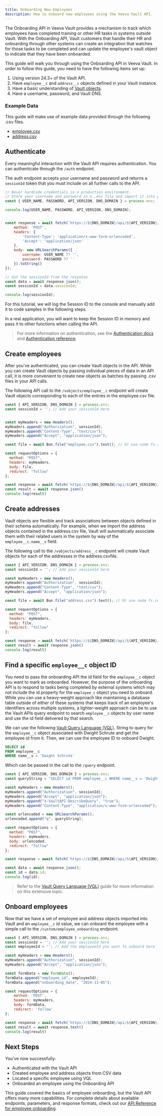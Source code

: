 ```yaml
---
title: Onboarding New Employees
description: How to onboard new employees using the Veeva Vault API.
---
```


The Onboarding API in Veeva Vault provides a mechanism to track which employees have completed training or other HR tasks in systems outside Vault. With the Onboarding API, Vault customers that handle their HR and onboarding through other systems can create an integration that watches for those tasks to be completed and can update the employee's vault object to indicate that they have been onboarded.

This guide will walk you through using the Onboarding API in Veeva Vault. In order to follow this guide, you need to have the following items set up:

1. Using version 24.3+ of the Vault API.
2. Have `employee__c` and `address__c` objects defined in your Vault instance.
3. Have a basic understanding of [Vault objects](https://platform.veevavault.help/en/lr/15298/).
4. Have a username, password, and Vault DNS.

### Example Data
This guide will make use of example data provided through the following .csv files.
- [employee.csv](/employee.csv)
- [address.csv](/address.csv)

<Steps>
<Step> 
 
## Authenticate
Every meaningful interaction with the Vault API requires authentication. You can authenticate through the `/auth` endpoint.

The auth endpoint accepts your username and password and returns a `sessionId` token that you must include on all further calls to the API.

```js
// Never hardcode credentials in a production environment.
// Store your username and password in a .env file and import it into your application using the process.env value.
const { USER_NAME, PASSWORD, API_VERSION, DNS_DOMAIN } = process.env; 

console.log(USER_NAME, PASSWORD, API_VERSION, DNS_DOMAIN);


const response = await fetch(`https://${DNS_DOMAIN}/api/${API_VERSION}/auth`, {
	method: 'POST',
	headers: {
		'Content-Type': 'application/x-www-form-urlencoded',
		'Accept': 'application/json'
	},
	body: new URLSearchParams({
		username: USER_NAME ?? '',
		password: PASSWORD ?? ''
	}).toString()
});

// Get the sessionId from the response
const data = await response.json();
const sessionId = data.sessionId;

console.log(sessionId);
```
For this tutorial, we will log the Session ID to the console and manually add it to code samples in the following steps. 

In a real application, you will want to keep the Session ID in memory and pass it to other functions when calling the API. 

> For more information on authentication, see the [Authentication docs](https://developer.veevavault.com/docs/#authentication) and [Authentication reference](https://developer.veevavault.com/api/24.2/#authentication).


</Step>
 
<Step>
 
## Create employees
After you've authenticated, you can create Vault objects in the API. While you can create Vault objects by passing individual pieces of data in an API call, it is more convenient to create new objects as batches by passing .csv files in your API calls.

The following API call to the `/vobjects/employee__c` endpoint will create Vault objects corresponding to each of the entries in the employee.csv file.

```js
const { API_VERSION, DNS_DOMAIN } = process.env;
const sessionId = ''; // Add your sessionId here


const myHeaders = new Headers();
myHeaders.append("Authorization", sessionId);
myHeaders.append("Content-Type", "text/csv");
myHeaders.append("Accept", "application/json");

const file = await Bun.file("employee.csv").text(); // Or use node fs.readFileSync("employee.csv", "utf8")

const requestOptions = {
  method: "POST",
  headers: myHeaders,
  body: file,
  redirect: "follow"
};

const response = await fetch(`https://${DNS_DOMAIN}/api/${API_VERSION}/vobjects/employee__c`, requestOptions)
const result = await response.json()
console.log(result)
```

 
</Step>

<Step>

## Create addresses
Vault objects are flexible and track associations between objects defined in their schema automatically. For example, when we import the address objects contained in the address.csv file, Vault will automatically associate them with their related users in the system by way of the `employee__c.name__v` field.

The following call to the `/vobjects/address__c` endpoint will create Vault objects for each of the addresses in the address.csvfile.

```js
const { API_VERSION, DNS_DOMAIN } = process.env;
const sessionId = ''; // Add your sessionId here

const myHeaders = new Headers();
myHeaders.append("Authorization", sessionId);
myHeaders.append("Content-Type", "text/csv");
myHeaders.append("Accept", "application/json");

const file = await Bun.file("address.csv").text(); // Or use node fs.readFileSync("employee.csv", "utf8")

const requestOptions = {
  method: "POST",
  headers: myHeaders,
  body: file,
  redirect: "follow"
};

const response = await fetch(`https://${DNS_DOMAIN}/api/${API_VERSION}/vobjects/address__c`, requestOptions)
const result = await response.json()
console.log(result)
```


</Step>

<Step>

## Find a specific `employee__c` object ID
You need to pass the onboarding API the id field for the `employee__c` object you want to mark as onboarded. However, the purpose of the onboarding API is to respond to tasks being completed by external systems which may not include the id property for the `employee_c` object you need to onboard. While you can use a heavy-weight approach like maintaining a database table outside of either of these systems that keeps track of an employee's identifiers across multiple systems, a lighter-weight approach can be to use the Vault APIs query endpoint to search `employee__c` objects by user name and use the id field delivered by that search.

We can use the following [Vault Query Language (VQL)](https://developer.veevavault.com/vql/).  String to query for the `employee__c` object associated with Dwight Schrute and get the employee id from it. Then, we can use the employee ID to onboard Dwight.

```sql
SELECT id
FROM employee__c
WHERE name__v = 'Dwight Schrute'
```

Which can be passed in the call to the `/query` endpoint.

```js
const { API_VERSION, DNS_DOMAIN } = process.env;
const queryString = "SELECT id FROM employee__c WHERE name__v = 'Dwight Schrute'";

const myHeaders = new Headers();
myHeaders.append("Authorization", sessionId);
myHeaders.append("Accept", "application/json");
myHeaders.append("X-VaultAPI-DescribeQuery", "true");
myHeaders.append("Content-Type", "application/x-www-form-urlencoded");

const urlencoded = new URLSearchParams();
urlencoded.append("q", queryString);

const requestOptions = {
  method: "POST",
  headers: myHeaders,
  body: urlencoded,
  redirect: "follow"
};

const response = await fetch(`https://${DNS_DOMAIN}/api/${API_VERSION}/query`, requestOptions);

const data = await response.json();
const id = data.id;
console.log(id);

```

> Refer to the [Vault Query Language (VQL)](https://developer.veevavault.com/vql/) guide for more information on this extensive topic. 

</Step>

<Step>

## Onboard employees
Now that we have a set of employee and address objects imported into Vault and an `employee__c` id value, we can onboard the employee with a simple call to the `/custom/employee_onboarding` endpoint.

```js
const { API_VERSION, DNS_DOMAIN } = process.env;
const sessionId = ''; // Add your sessionId here
const employeeId = ''; // Add the employeeId you want to onboard here

const myHeaders = new Headers();
myHeaders.append("Authorization", sessionId);
myHeaders.append("Accept", "application/json");

const formData = new FormData();
formData.append("employee_id", employeeId);
formData.append("onboarding_date", "2024-11-05");

const requestOptions = {
    method: 'POST',
    headers: myHeaders,
    body: formData,
    redirect: 'follow'
};

const response = await fetch(`https://${DNS_DOMAIN}/api/${API_VERSION}/custom/employee_onboarding`, requestOptions);
const result = await response.text()
console.log(result)
```

</Step>

</Steps>

## Next Steps
You've now successfully:
- Authenticated with the Vault API
- Created employee and address objects from CSV data
- Located a specific employee using VQL
- Onboarded an employee using the Onboarding API

This guide covered the basics of employee onboarding, but the Vault API offers many more capabilities. For complete details about available endpoints, parameters, and response formats, check out our [API Reference for employee onboarding](/onboard-employee).

